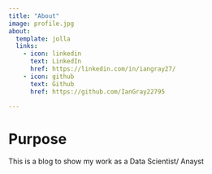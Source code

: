 ```yaml
---
title: "About"
image: profile.jpg
about:
  template: jolla
  links:
    - icon: linkedin
      text: LinkedIn
      href: https://linkedin.com/in/iangray27/
    - icon: github
      text: Github
      href: https://github.com/IanGray22795

---
```


# Purpose

This is a blog to show my work as a Data Scientist/ Anayst
